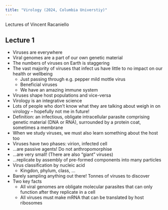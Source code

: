 ```yaml
---
title: "Virology (2024, Columbia Universtiy)"
---
```


Lectures of Vincent Racaniello

## Lecture 1

* Viruses are everywhere
* Viral genomes are a part of our own genetic material
* The numbers of viruses on Earth is staggering
* The vast majority of viruses that infect us have little to no impact on our health or wellbeing
  * Just passing through e.g. pepper mild mottle virus
  * Beneficial viruses
  * We have an amazing immune system
* Viruses shape host populations and vice-versa
* Virology is an integrative science
* Lots of people who don't know what they are talking about weigh in on virology -- hopefully not me in future!
* Definition: an infectious, obligate intracellular parasite comprising genetic material (DNA or RNA), surrounded by a protein coat, sometimes a membrane
* When we study viruses, we must also learn something about the host too
* Viruses have two phases: virion, infected cell
* ...are passive agents! Do not anthropomorphise
* ...are very small! (There are also "giant" viruses)
* ...replicate by assembly of pre-formed components into many particles
* Virus classification by nucleic acid
  * Kingdon, phylum, class, ...
* Barely sampling anything out there! Tonnes of viruses to discover
* Two key facts
  * All viral genomes are obligate molecular parasites that can only function after they replicate in a cell
  * All viruses must make mRNA that can be translated by host ribosomes
